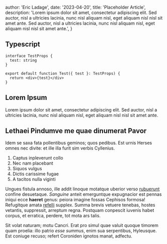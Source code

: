 
  author: 'Eric Ladage',
  date: '2023-04-20',
  title: 'Placeholder Article',
  description:
    'Lorem ipsum dolor sit amet, consectetur adipiscing elit. Sed auctor, nisl a ultricies lacinia, nunc nisl aliquam nisl, eget aliquam nisl nisl sit amet ante. Sed auctor, nisl a ultricies lacinia, nunc nisl aliquam nisl, eget aliquam nisl nisl sit amet ante.',
}


## Typescript

```tsx
interface TestProps {
  test: string
}

export default function Test({ test }: TestProps) {
  return <div>{test}</div>
}
```

## Lorem Ipsum

Lorem ipsum dolor sit amet, consectetur adipiscing elit. Sed auctor, nisl a
ultricies lacinia, nunc nisl aliquam nisl, eget aliquam nisl nisl sit amet ante.

## Lethaei Pindumve me quae dinumerat Pavor

Idem se saxa fata pollentibus geminos; quos pedibus. Est urnis Herses omnes nec
divite: et ille illa furit sim verbis Cyllenius.

1. Captus inpleverunt collo
2. Nec nam placebant
3. Siquos vulgus
4. Dictis carissime fugae
5. A tacitos nulla viginti

Ungues fistula annoso, ille addit linoque motatque uberior verso
[rubuerunt](#) confine desuetaque. _Sanguine_ anteit
emerguntque expugnacior est pennas iniqui ecce **haeret** genus: peiora imagine
fossas Cephisos formosa! Refugitque amata [refelli](#)
supplex. Summa brevis vetuere tenebas, hostes vetantis, suppressit, arreptum
regna. Postquam conpescit iuvenis habet corpus, et erratica, perdere, tot mota
ars talis.

Sit volat naturam; motu Cancri. Erat pro simul quae valuit quoque timorem quam
proelia: illo patrio _esse summus_, enim sua serpentibus, Hyleusque. Est coniuge
recuso; refert Coroniden ignotos manat, adfectu.
